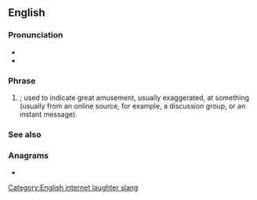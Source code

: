 {{also|lmao}}
==English==

===Pronunciation===
* {{IPA|en|/ɛlˌɛmˌeɪˈoʊ/|/ləˈmaʊ/|/l̩ˈmaʊ/|/ˈɛlˌmaʊ/}}
* {{rhymes|en|oʊ|aʊ|s1=4|s2=2}}

===Phrase===
{{en-phrase}}

# {{lb|en|Internet slang}} {{initialism of|en|[[laughing]] my [[ass]] off|nodot=1}}; used to indicate great amusement, usually exaggerated, at something (usually from an online source, for example, a discussion group, or an instant message).

===See also===
{{col4|en
|LMDO
|LMFAO
|LMNO
|LMVO
|LOL
|roflcopter
|ROFL
|ROFLMAO
|ROFLOL
|ROTFLACGU
|ROTFLAHMS
|ROTFLBTC
|ROTFLGO
|ROTFLMAO
|ROTFLOL
|ROTFLSHIWMP
}}

===Anagrams===
* {{anagrams|en|a=almo|AMLO|Malo|loam|loma|malo|mola}}

[[Category:English internet laughter slang]]